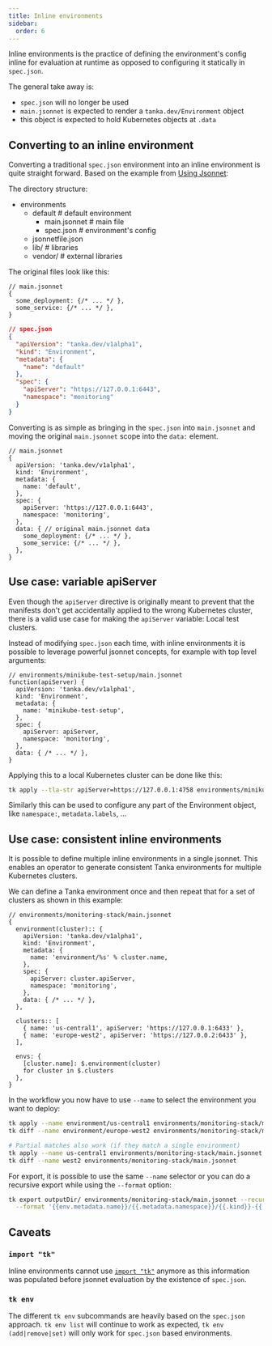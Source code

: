 ```yaml
---
title: Inline environments
sidebar:
  order: 6
---
```



Inline environments is the practice of defining the environment's config inline
for evaluation at runtime as opposed to configuring it statically in
`spec.json`.

The general take away is:

- `spec.json` will no longer be used
- `main.jsonnet` is expected to render a `tanka.dev/Environment` object
- this object is expected to hold Kubernetes objects at `.data`

## Converting to an inline environment

Converting a traditional `spec.json` environment into an inline environment is quite
straight forward. Based on the example from [Using Jsonnet](./tutorial/jsonnet):

The directory structure:

<FileTree>

- environments
  - default # default environment
    - main.jsonnet # main file
    - spec.json # environment's config
  - jsonnetfile.json
  - lib/ # libraries
  - vendor/ # external libraries

</FileTree>

The original files look like this:

```jsonnet
// main.jsonnet
{
  some_deployment: {/* ... */ },
  some_service: {/* ... */ },
}
```

```json
// spec.json
{
  "apiVersion": "tanka.dev/v1alpha1",
  "kind": "Environment",
  "metadata": {
    "name": "default"
  },
  "spec": {
    "apiServer": "https://127.0.0.1:6443",
    "namespace": "monitoring"
  }
}
```

Converting is as simple as bringing in the `spec.json` into `main.jsonnet` and
moving the original `main.jsonnet` scope into the `data:` element.

```jsonnet
// main.jsonnet
{
  apiVersion: 'tanka.dev/v1alpha1',
  kind: 'Environment',
  metadata: {
    name: 'default',
  },
  spec: {
    apiServer: 'https://127.0.0.1:6443',
    namespace: 'monitoring',
  },
  data: { // original main.jsonnet data
    some_deployment: {/* ... */ },
    some_service: {/* ... */ },
  },
}
```

## Use case: variable apiServer

Even though the `apiServer` directive is originally meant to prevent that the
manifests don't get accidentally applied to the wrong Kubernetes cluster, there
is a valid use case for making the `apiServer` variable: Local test clusters.

Instead of modifying `spec.json` each time, with inline environments it is
possible to leverage powerful jsonnet concepts, for example with top level
arguments:

```jsonnet
// environments/minikube-test-setup/main.jsonnet
function(apiServer) {
  apiVersion: 'tanka.dev/v1alpha1',
  kind: 'Environment',
  metadata: {
    name: 'minikube-test-setup',
  },
  spec: {
    apiServer: apiServer,
    namespace: 'monitoring',
  },
  data: { /* ... */ },
}
```

Applying this to a local Kubernetes cluster can be done like this:

```bash
tk apply --tla-str apiServer=https://127.0.0.1:4758 environments/minikube-test-setup
```

Similarly this can be used to configure any part of the Environment object, like
`namespace:`, `metadata.labels`, ...

## Use case: consistent inline environments

It is possible to define multiple inline environments in a single jsonnet. This
enables an operator to generate consistent Tanka environments for multiple
Kubernetes clusters.

We can define a Tanka environment once and then repeat that for a set of
clusters as shown in this example:

```jsonnet
// environments/monitoring-stack/main.jsonnet
{
  environment(cluster):: {
    apiVersion: 'tanka.dev/v1alpha1',
    kind: 'Environment',
    metadata: {
      name: 'environment/%s' % cluster.name,
    },
    spec: {
      apiServer: cluster.apiServer,
      namespace: 'monitoring',
    },
    data: { /* ... */ },
  },

  clusters:: [
    { name: 'us-central1', apiServer: 'https://127.0.0.1:6433' },
    { name: 'europe-west2', apiServer: 'https://127.0.0.2:6433' },
  ],

  envs: {
    [cluster.name]: $.environment(cluster)
    for cluster in $.clusters
  },
}
```

In the workflow you now have to use `--name` to select the environment you want
to deploy:

```bash
tk apply --name environment/us-central1 environments/monitoring-stack/main.jsonnet
tk diff --name environment/europe-west2 environments/monitoring-stack/main.jsonnet

# Partial matches also work (if they match a single environment)
tk apply --name us-central1 environments/monitoring-stack/main.jsonnet
tk diff --name west2 environments/monitoring-stack/main.jsonnet
```

For export, it is possible to use the same `--name` selector or you can do a
recursive export while using the `--format` option:

```bash
tk export outputDir/ environments/monitoring-stack/main.jsonnet --recursive \
  --format '{{env.metadata.name}}/{{.metadata.namespace}}/{{.kind}}-{{.metadata.name}}'
```

## Caveats

### `import "tk"`

Inline environments cannot use [`import "tk"`](./config#jsonnet-access) anymore as
this information was populated before jsonnet evaluation by the existence of
`spec.json`.

### `tk env`

The different `tk env` subcommands are heavily based on the `spec.json`
approach. `tk env list` will continue to work as expected, `tk env
(add|remove|set)` will only work for `spec.json` based environments.

